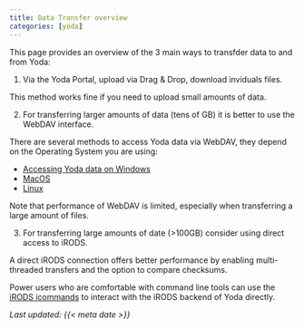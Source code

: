 ```yaml
---
title: Data Transfer overview
categories: [yoda]
---
```


This page provides an overview of the 3 main ways to transfder data to and from Yoda:

1. Via the Yoda Portal, upload via Drag & Drop, download inviduals files.

This method works fine if you need to upload small amounts of data. 

2. For transferring larger amounts of data (tens of GB) it is better to use the WebDAV interface.

There are several methods to access Yoda data via WebDAV, they depend on the Operating System you are using:

* [Accessing Yoda data on Windows](./yoda_data_windows.qmd)
* [MacOS](./yoda_data_macos.qmd)
* [Linux](./yoda_data_linux.qmd)

Note that performance of WebDAV is limited, especially when transferring a large amount of files. 

3. For transferring large amounts of date (>100GB) consider using direct access to iRODS. 

A direct iRODS connection offers better performance by enabling multi-threaded transfers and the option to compare checksums.

Power users who are comfortable with command line tools can use the [iRODS icommands](yoda_using_icommands.qmd) to
interact with the iRODS backend of Yoda directly.

_Last updated: {{< meta date >}}_